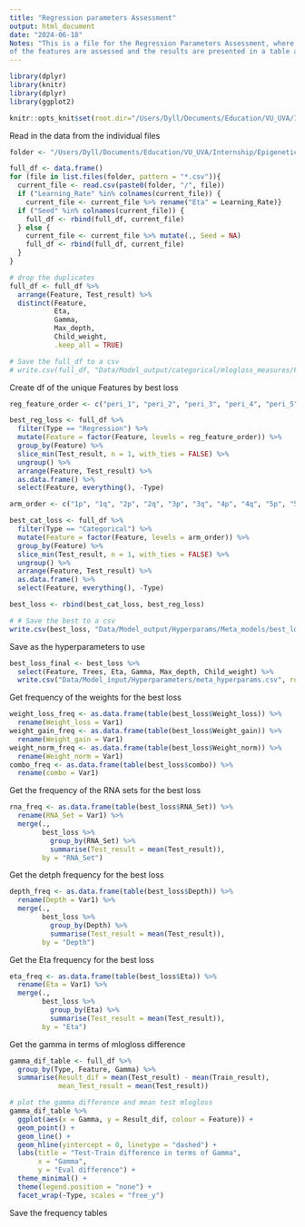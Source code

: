 ```yaml
---
title: "Regression parameters Assessment"
output: html_document
date: "2024-06-18"
Notes: "This is a file for the Regression Parameters Assessment, where the parameters (rna sets, depth) 
of the features are assessed and the results are presented in a table and visualized."
---
```


```r
library(dplyr)
library(knitr)
library(dplyr)
library(ggplot2)
```


```r
knitr::opts_knit$set(root.dir="/Users/Dyll/Documents/Education/VU_UVA/Internship/Epigenetics/Janssen_Group-UMCUtrecht/Main_Project")
```

Read in the data from the individual files
```r
folder <- "/Users/Dyll/Documents/Education/VU_UVA/Internship/Epigenetics/Janssen_Group-UMCUtrecht/Main_Project/Data/Model_output/Hyperparams/Meta_models/indiv"

full_df <- data.frame()
for (file in list.files(folder, pattern = "*.csv")){
  current_file <- read.csv(paste0(folder, "/", file)) 
  if ("Learning_Rate" %in% colnames(current_file)) {
    current_file <- current_file %>% rename("Eta" = Learning_Rate)}
  if ("Seed" %in% colnames(current_file)) {
    full_df <- rbind(full_df, current_file)
  } else {
    current_file <- current_file %>% mutate(., Seed = NA)
    full_df <- rbind(full_df, current_file)
  }
}

# drop the duplicates
full_df <- full_df %>% 
  arrange(Feature, Test_result) %>%
  distinct(Feature,
           Eta,
           Gamma,
           Max_depth,
           Child_weight,
           .keep_all = TRUE)

# Save the full_df to a csv
# write.csv(full_df, "Data/Model_output/categorical/mlogloss_measures/Full_categorical_loss_metrics_df.csv", row.names = FALSE)

```


Create df of the unique Features by best loss
```r
reg_feature_order <- c("peri_1", "peri_2", "peri_3", "peri_4", "peri_5", "peri_7", "peri_8", "peri_9", "peri_10", "peri_16_1", "peri_16_2", "peri_17", "peri_20", "peri_22_3", "ai1", "loh_hrd", "lst1")

best_reg_loss <- full_df %>% 
  filter(Type == "Regression") %>%
  mutate(Feature = factor(Feature, levels = reg_feature_order)) %>%
  group_by(Feature) %>% 
  slice_min(Test_result, n = 1, with_ties = FALSE) %>%
  ungroup() %>%
  arrange(Feature, Test_result) %>% 
  as.data.frame() %>% 
  select(Feature, everything(), -Type)

arm_order <- c("1p", "1q", "2p", "2q", "3p", "3q", "4p", "4q", "5p", "5q", "6p", "6q", "7p", "7q", "8p", "8q", "9p", "9q", "10p", "10q", "11p", "11q", "12p", "12q", "13q", "14q", "15q", "16p", "16q", "17p", "17q", "18p", "18q", "19p", "19q", "20p", "20q", "21q", "22q")

best_cat_loss <- full_df %>% 
  filter(Type == "Categorical") %>%
  mutate(Feature = factor(Feature, levels = arm_order)) %>%
  group_by(Feature) %>% 
  slice_min(Test_result, n = 1, with_ties = FALSE) %>%
  ungroup() %>%
  arrange(Feature, Test_result) %>% 
  as.data.frame() %>% 
  select(Feature, everything(), -Type)

best_loss <- rbind(best_cat_loss, best_reg_loss)

# # Save the best to a csv
write.csv(best_loss, "Data/Model_output/Hyperparams/Meta_models/best_loss.csv", row.names = FALSE)
```

Save as the hyperparameters to use
```r
best_loss_final <- best_loss %>%
  select(Feature, Trees, Eta, Gamma, Max_depth, Child_weight) %>% 
  write.csv("Data/Model_input/Hyperparameters/meta_hyperparams.csv", row.names = FALSE)

```

Get frequency of the weights for the best loss
```r
weight_loss_freq <- as.data.frame(table(best_loss$Weight_loss)) %>% 
  rename(Weight_loss = Var1)
weight_gain_freq <- as.data.frame(table(best_loss$Weight_gain)) %>% 
  rename(Weight_gain = Var1)
weight_norm_freq <- as.data.frame(table(best_loss$Weight_norm)) %>% 
  rename(Weight_norm = Var1)
combo_freq <- as.data.frame(table(best_loss$combo)) %>%
  rename(combo = Var1)
```

Get the frequency of the RNA sets for the best loss
```r
rna_freq <- as.data.frame(table(best_loss$RNA_Set)) %>% 
  rename(RNA_Set = Var1) %>% 
  merge(., 
        best_loss %>% 
          group_by(RNA_Set) %>% 
          summarise(Test_result = mean(Test_result)), 
        by = "RNA_Set")
```

Get the detph frequency for the best loss
```r
depth_freq <- as.data.frame(table(best_loss$Depth)) %>% 
  rename(Depth = Var1) %>% 
  merge(., 
        best_loss %>% 
          group_by(Depth) %>% 
          summarise(Test_result = mean(Test_result)), 
        by = "Depth")
```

Get the Eta frequency for the best loss
```r
eta_freq <- as.data.frame(table(best_loss$Eta)) %>% 
  rename(Eta = Var1) %>% 
  merge(., 
        best_loss %>% 
          group_by(Eta) %>% 
          summarise(Test_result = mean(Test_result)), 
        by = "Eta")
```

Get the gamma in terms of mlogloss difference
```r
gamma_dif_table <- full_df %>% 
  group_by(Type, Feature, Gamma) %>% 
  summarise(Result_dif = mean(Test_result) - mean(Train_result),
            mean_Test_result = mean(Test_result))

# plot the gamma difference and mean test mlogloss
gamma_dif_table %>% 
  ggplot(aes(x = Gamma, y = Result_dif, colour = Feature)) +
  geom_point() +
  geom_line() +
  geom_hline(yintercept = 0, linetype = "dashed") +
  labs(title = "Test-Train difference in terms of Gamma",
       x = "Gamma",
       y = "Eval difference") +
  theme_minimal() +
  theme(legend.position = "none") +
  facet_wrap(~Type, scales = "free_y")
```


Save the frequency tables
```r
```


